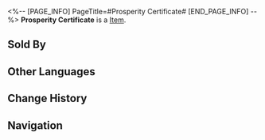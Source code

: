 <%-- [PAGE_INFO]
PageTitle=#Prosperity Certificate#
[END_PAGE_INFO] --%>
{{Item Infobox
|id          = 270001
|image       = Item Prosperity Certificate.png
|type        = 
|invCategory = Other Materials
|rarity      = 4
|effect      = Prosperity Certificate
|description = A certification of Aurum Alley's economic prosperity. It can be used to obtain benefits from the Merchant Guild.
|source1     = [[Obtainable through Store Index and Logistics Planning]]
|source2     = [[Obtainable through Aurum Alley Custom Orders]]
|source3     = [[Obtainable through Aurum Alley Streetside Events]]
}}
{{Description|''"May Aurum Alley rise once more!"''''"Agh. Every time the president says that, it means we've got some unpaid overtime coming our way..."''}}
'''Prosperity Certificate''' is a [[Item]].

==Sold By==
{{Shop Availability}}

==Other Languages==
{{Other Languages
|en   = Prosperity Certificate
|zhs  = 商业活力证明
|zht  = 商業活力證明
|ja   = 商業活気証明
|ko   = 상업 활력 증서
|es   = Certificado de prosperidad
|fr   = Certificat de prospérité
|ru   = Свидетельство процветания
|th   = ตราพลังการค้า
|vi   = Chứng Nhận Náo Nhiệt
|de   = Wohlstandszertifikat
|id   = Sertifikat Kejayaan
|pt   = Certificado de Prosperidade
}}

==Change History==
{{Change History|1.3}}

==Navigation==
{{Synthesis Material Navbox}}